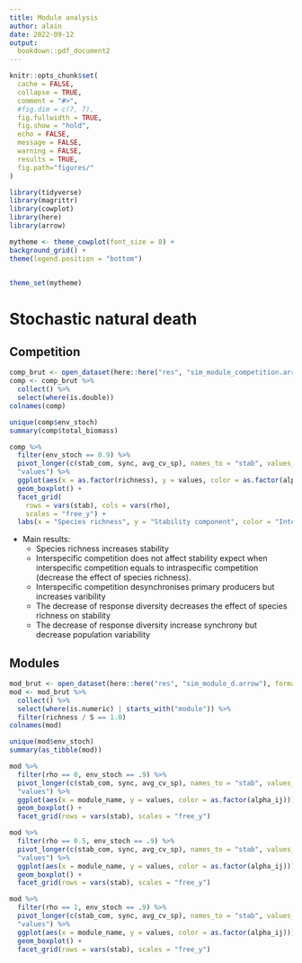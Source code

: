 ```yaml
---
title: Module analysis
author: alain
date: 2022-09-12
output:
  bookdown::pdf_document2
---
```


```r
knitr::opts_chunk$set(
  cache = FALSE,
  collapse = TRUE,
  comment = "#>",
  #fig.dim = c(7, 7),
  fig.fullwidth = TRUE,
  fig.show = "hold",
  echo = FALSE,
  message = FALSE,
  warning = FALSE,
  results = TRUE,
  fig.path="figures/"
)
```

```r
library(tidyverse)
library(magrittr)
library(cowplot)
library(here)
library(arrow)

mytheme <- theme_cowplot(font_size = 8) +
background_grid() +
theme(legend.position = "bottom")


theme_set(mytheme)
```

# Stochastic natural death

## Competition

```r
comp_brut <- open_dataset(here::here("res", "sim_module_competition.arrow"), format = "arrow")
comp <- comp_brut %>%
  collect() %>%
  select(where(is.double))
colnames(comp)
```

```r
unique(comp$env_stoch)
summary(comp$total_biomass)
```


```r
comp %>%
  filter(env_stoch == 0.9) %>%
  pivot_longer(c(stab_com, sync, avg_cv_sp), names_to = "stab", values_to =
  "values") %>%
  ggplot(aes(x = as.factor(richness), y = values, color = as.factor(alpha_ij))) +
  geom_boxplot() +
  facet_grid(
    rows = vars(stab), cols = vars(rho),
    scales = "free_y") +
  labs(x = "Species richness", y = "Stability component", color = "Interspecific competition")
```

- Main results:
  - Species richness increases stability
  - Interspecific competition does not affect stability expect when
    interspecific competition equals to intraspecific competition (decrease the effect of species richness).
  - Interspecific competition desynchronises primary producers but increases
    varibility
  - The decrease of response diversity decreases the effect of species richness on stability
  - The decrease of response diversity increase synchrony but decrease
    population variability



## Modules

```r
mod_brut <- open_dataset(here::here("res", "sim_module_d.arrow"), format = "arrow")
mod <- mod_brut %>%
  collect() %>%
  select(where(is.numeric) | starts_with("module")) %>%
  filter(richness / S == 1.0)
colnames(mod)
```

```r
unique(mod$env_stoch)
summary(as_tibble(mod))
```

```r
mod %>%
  filter(rho == 0, env_stoch == .9) %>%
  pivot_longer(c(stab_com, sync, avg_cv_sp), names_to = "stab", values_to =
  "values") %>%
  ggplot(aes(x = module_name, y = values, color = as.factor(alpha_ij))) +
  geom_boxplot() +
  facet_grid(rows = vars(stab), scales = "free_y")
```

```r
mod %>%
  filter(rho == 0.5, env_stoch == .9) %>%
  pivot_longer(c(stab_com, sync, avg_cv_sp), names_to = "stab", values_to =
  "values") %>%
  ggplot(aes(x = module_name, y = values, color = as.factor(alpha_ij))) +
  geom_boxplot() +
  facet_grid(rows = vars(stab), scales = "free_y")

```

```r
mod %>%
  filter(rho == 1, env_stoch == .9) %>%
  pivot_longer(c(stab_com, sync, avg_cv_sp), names_to = "stab", values_to =
  "values") %>%
  ggplot(aes(x = module_name, y = values, color = as.factor(alpha_ij))) +
  geom_boxplot() +
  facet_grid(rows = vars(stab), scales = "free_y")
```
